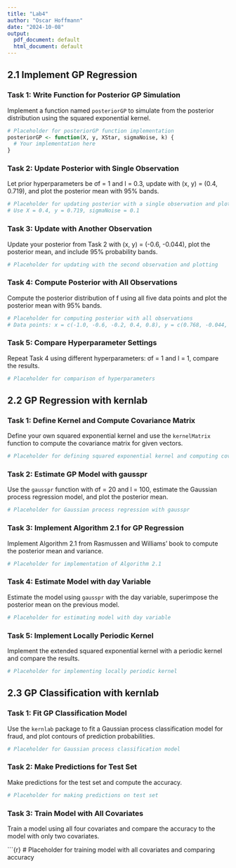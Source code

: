 ```yaml
---
title: "Lab4"
author: "Oscar Hoffmann"
date: "2024-10-08"
output:
  pdf_document: default
  html_document: default
---
```


## 2.1 Implement GP Regression

### Task 1: Write Function for Posterior GP Simulation

Implement a function named `posteriorGP` to simulate from the posterior distribution using the squared exponential kernel.

```r
# Placeholder for posteriorGP function implementation
posteriorGP <- function(X, y, XStar, sigmaNoise, k) {
  # Your implementation here
}
```

### Task 2: Update Posterior with Single Observation

Let prior hyperparameters be σf = 1 and l = 0.3, update with (x, y) = (0.4, 0.719), and plot the posterior mean with 95% bands.

```r
# Placeholder for updating posterior with a single observation and plotting
# Use X = 0.4, y = 0.719, sigmaNoise = 0.1
```

### Task 3: Update with Another Observation

Update your posterior from Task 2 with (x, y) = (-0.6, -0.044), plot the posterior mean, and include 95% probability bands.

```r
# Placeholder for updating with the second observation and plotting
```

### Task 4: Compute Posterior with All Observations

Compute the posterior distribution of f using all five data points and plot the posterior mean with 95% bands.

```r
# Placeholder for computing posterior with all observations
# Data points: x = c(-1.0, -0.6, -0.2, 0.4, 0.8), y = c(0.768, -0.044, -0.940, 0.719, -0.664)
```

### Task 5: Compare Hyperparameter Settings

Repeat Task 4 using different hyperparameters: σf = 1 and l = 1, compare the results.

```r
# Placeholder for comparison of hyperparameters
```

## 2.2 GP Regression with kernlab

### Task 1: Define Kernel and Compute Covariance Matrix

Define your own squared exponential kernel and use the `kernelMatrix` function to compute the covariance matrix for given vectors.

```r
# Placeholder for defining squared exponential kernel and computing covariance matrix
```

### Task 2: Estimate GP Model with gausspr

Use the `gausspr` function with σf = 20 and l = 100, estimate the Gaussian process regression model, and plot the posterior mean.

```r
# Placeholder for Gaussian process regression with gausspr
```

### Task 3: Implement Algorithm 2.1 for GP Regression

Implement Algorithm 2.1 from Rasmussen and Williams' book to compute the posterior mean and variance.

```r
# Placeholder for implementation of Algorithm 2.1
```

### Task 4: Estimate Model with day Variable

Estimate the model using `gausspr` with the day variable, superimpose the posterior mean on the previous model.

```r
# Placeholder for estimating model with day variable
```

### Task 5: Implement Locally Periodic Kernel

Implement the extended squared exponential kernel with a periodic kernel and compare the results.

```r
# Placeholder for implementing locally periodic kernel
```

## 2.3 GP Classification with kernlab

### Task 1: Fit GP Classification Model

Use the `kernlab` package to fit a Gaussian process classification model for fraud, and plot contours of prediction probabilities.

```r
# Placeholder for Gaussian process classification model
```

### Task 2: Make Predictions for Test Set

Make predictions for the test set and compute the accuracy.

```r
# Placeholder for making predictions on test set
```

### Task 3: Train Model with All Covariates

Train a model using all four covariates and compare the accuracy to the model with only two covariates.

\`\`\`{r} \# Placeholder for training model with all covariates and comparing accuracy

